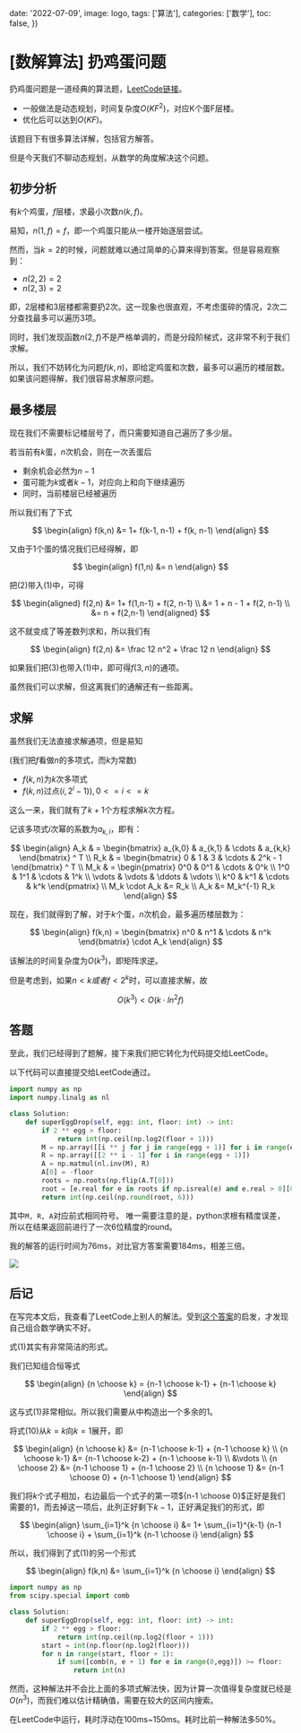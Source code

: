 
  date: '2022-07-09',
  image: logo,
  tags: ['算法'],
  categories: ['数学'],
  toc: false,
})

# [数解算法] 扔鸡蛋问题



扔鸡蛋问题是一道经典的算法题，[LeetCode链接](https://leetcode.cn/problems/super-egg-drop/)。

- 一般做法是动态规划，时间复杂度$O(KF^2)$，对应K个蛋F层楼。
- 优化后可以达到$O(KF)$。

该题目下有很多算法详解，包括官方解答。

但是今天我们不聊动态规划，从数学的角度解决这个问题。

## 初步分析

有$k$个鸡蛋，$f$层楼，求最小次数$n(k,f)$。

易知，$n(1,f) = f$，即一个鸡蛋只能从一楼开始逐层尝试。

然而，当$k=2$的时候，问题就难以通过简单的心算来得到答案。但是容易观察到：

- $n(2,2) = 2$
- $n(2,3) = 2$

即，2层楼和3层楼都需要扔2次。这一现象也很直观，不考虑蛋碎的情况，2次二分查找最多可以遍历3项。

同时，我们发现函数$n(2,f)$不是严格单调的，而是分段阶梯式，这非常不利于我们求解。

所以，我们不妨转化为问题$f(k,n)$，即给定鸡蛋和次数，最多可以遍历的楼层数。如果该问题得解，我们很容易求解原问题。

## 最多楼层

现在我们不需要标记楼层号了，而只需要知道自己遍历了多少层。

若当前有$k$蛋，$n$次机会，则在一次丢蛋后

- 剩余机会必然为$n-1$
- 蛋可能为$k$或者$k-1$，对应向上和向下继续遍历
- 同时，当前楼层已经被遍历

所以我们有了下式

$$
\begin{align}
f(k,n) &= 1+ f(k-1, n-1) + f(k, n-1)
\end{align}
$$

又由于1个蛋的情况我们已经得解，即

$$
\begin{align}
f(1,n) &= n
\end{align}
$$

把$(2)$带入$(1)$中，可得

$$
\begin{aligned}
f(2,n) &= 1+ f(1,n-1) + f(2, n-1) \\
&= 1 + n - 1 + f(2, n-1) \\
&= n + f(2,n-1)
\end{aligned}
$$

这不就变成了等差数列求和，所以我们有

$$
\begin{align}
f(2,n) &= \frac 12 n^2 + \frac 12 n
\end{align}
$$

如果我们把$(3)$也带入$(1)$中，即可得$f(3,n)$的通项。

虽然我们可以求解，但这离我们的通解还有一些距离。

## 求解

虽然我们无法直接求解通项，但是易知

(我们把$f$看做$n$的多项式，而$k$为常数)

- $f(k,n)$为$k$次多项式
- $f(k,n)$过点$(i,2^i-1)), 0<=i<=k$

这么一来，我们就有了$k+1$个方程求解$k$次方程。

记该多项式$i$次幂的系数为$a_{k,i}$，即有：

$$
\begin{align}
A_k & = \begin{bmatrix} a_{k,0} & a_{k,1} & \cdots & a_{k,k} \end{bmatrix} ^ T  \\
R_k & = \begin{bmatrix} 0 & 1 & 3 & \cdots & 2^k - 1 \end{bmatrix} ^ T  \\
M_k & = \begin{pmatrix}
0^0 & 0^1 & \cdots & 0^k \\
1^0 & 1^1 & \cdots & 1^k \\
\vdots & \vdots & \ddots & \vdots \\
k^0 & k^1 & \cdots & k^k
\end{pmatrix} \\
M_k \cdot A_k &= R_k \\
A_k &= M_k^{-1} R_k
\end{align}
$$

现在，我们就得到了解，对于$k$个蛋，$n$次机会，最多遍历楼层数为：

$$
\begin{align}
f(k,n) = \begin{bmatrix} n^0 & n^1 & \cdots & n^k \end{bmatrix} \cdot A_k
\end{align}
$$

该解法的时间复杂度为$O(k^3)$，即矩阵求逆。

但是考虑到，如果$n<k或者f<2^k$时，可以直接求解，故

$$
O(k^3) < O(k \cdot ln^2f)
$$

## 答题

至此，我们已经得到了题解，接下来我们把它转化为代码提交给LeetCode。

以下代码可以直接提交给LeetCode通过。

```python
import numpy as np
import numpy.linalg as nl

class Solution:
    def superEggDrop(self, egg: int, floor: int) -> int:
        if 2 ** egg > floor:
            return int(np.ceil(np.log2(floor + 1)))
        M = np.array([[i ** j for j in range(egg + 1)] for i in range(egg + 1)])
        R = np.array([[2 ** i - 1] for i in range(egg + 1)])
        A = np.matmul(nl.inv(M), R)
        A[0] = -floor
        roots = np.roots(np.flip(A.T[0]))
        root = [e.real for e in roots if np.isreal(e) and e.real > 0][0].real
        return int(np.ceil(np.round(root, 6)))
```

其中`M, R, A`对应前式相同符号。
唯一需要注意的是，python求根有精度误差，所以在结果返回前进行了一次6位精度的round。

我的解答的运行时间为76ms，对比官方答案需要184ms，相差三倍。

<Image src={leetcode}/>

## 后记

在写完本文后，我查看了LeetCode上别人的解法。受到[这个答案](https://leetcode.cn/problems/super-egg-drop/solution/gobian-ma-jie-fa-shuang-1000ms-19mb-by-ilwwli/)的启发，才发现自己组合数学确实不好。

式$(1)$其实有非常简洁的形式。

我们已知组合恒等式

$$
\begin{align}
{n \choose k} = {n-1 \choose k-1} + {n-1 \choose k}
\end{align}
$$

这与式$(1)$非常相似。所以我们需要从中构造出一个多余的1。

将式$(10)$从$k=k$向$k=1$展开，即

$$
\begin{align}
{n \choose k} &= {n-1 \choose k-1} + {n-1 \choose k} \\
{n \choose k-1} &= {n-1 \choose k-2} + {n-1 \choose k-1} \\
&\vdots \\
{n \choose 2} &= {n-1 \choose 1} + {n-1 \choose 2} \\
{n \choose 1} &= {n-1 \choose 0} + {n-1 \choose 1}
\end{align}
$$

我们将$k$个式子相加，右边最后一个式子的第一项${n-1 \choose 0}$正好是我们需要的$1$，而去掉这一项后，此列正好剩下$k-1$，正好满足我们的形式，即

$$
\begin{align}
\sum_{i=1}^k {n \choose i} &= 1+ \sum_{i=1}^{k-1} {n-1 \choose i} + \sum_{i=1}^k {n-1 \choose i}
\end{align}
$$

所以，我们得到了式$(1)$的另一个形式

$$
\begin{align}
f(k,n) &= \sum_{i=1}^k {n \choose i}
\end{align}
$$

```python
import numpy as np
from scipy.special import comb

class Solution:
    def superEggDrop(self, egg: int, floor: int) -> int:
        if 2 ** egg > floor:
            return int(np.ceil(np.log2(floor + 1)))
        start = int(np.floor(np.log2(floor)))
        for n in range(start, floor + 1):
            if sum([comb(n, e + 1) for e in range(0,egg)]) >= floor:
                return int(n)
```

然而，这种解法并不会比上面的多项式解法快，因为计算一次值得复杂度就已经是$O(n^3)$，而我们难以估计精确值，需要在较大的区间内搜索。

在LeetCode中运行，耗时浮动在100ms~150ms。耗时比前一种解法多50%。